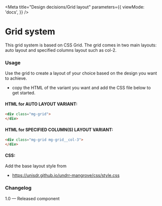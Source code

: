 
<Meta
  title="Design decisions/Grid layout"
  parameters={{
    viewMode: 'docs',
  }}
/>

# Grid system

This grid system is based on CSS Grid. The grid comes in two main layouts: auto layout and specified columns layout such as col-2.

<Grid />

### Usage

Use the grid to create a layout of your choice based on the design you want to achieve.

* copy the HTML of the variant you want and add the CSS file below to get started.

#### HTML for AUTO LAYOUT VARIANT:

```html
<div class="mg-grid">
</div>
```

#### HTML for  SPECIFIED COLUMN(S) LAYOUT VARIANT:

```html
<div class="mg-grid mg-grid__col-3">
</div>
```

#### CSS:

Add the base layout style from

* https://unisdr.github.io/undrr-mangrove/css/style.css

### Changelog

1.0 — Released component
